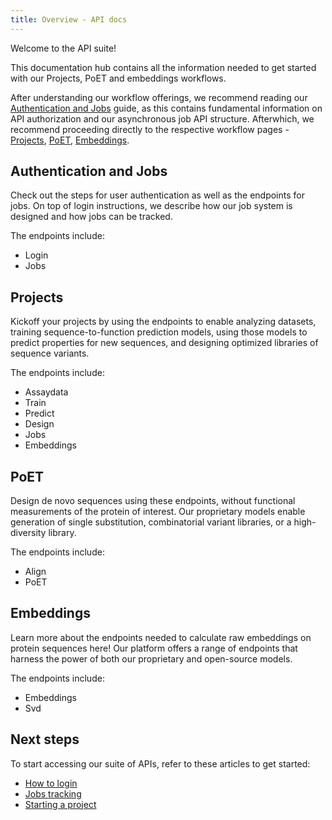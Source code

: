 ```yaml
---
title: Overview - API docs
---
```

Welcome to the API suite! 

This documentation hub contains all the information needed to get started with our Projects, PoET and embeddings workflows.

After understanding our workflow offerings, we recommend reading our [Authentication and Jobs](./api-authentication-and-jobs.qmd) guide, as this contains fundamental information on API authorization and our asynchronous job API structure. Afterwhich, we recommend proceeding directly to the respective workflow pages - [Projects](./api-project.qmd), [PoET](./api-poet.qmd), [Embeddings](./api-embeddings.qmd).

## Authentication and Jobs
Check out the steps for user authentication as well as the endpoints for jobs. On top of login instructions, we describe how our job system is designed and how jobs can be tracked. 

The endpoints include:

  * Login
  * Jobs

## Projects 
Kickoff your projects by using the endpoints to enable analyzing datasets, training sequence-to-function prediction models, using those models to predict properties for new sequences, and designing optimized libraries of sequence variants.

The endpoints include: 

  * Assaydata
  * Train
  * Predict
  * Design
  * Jobs
  * Embeddings

## PoET
Design de novo sequences using these endpoints, without functional measurements of the protein of interest. Our proprietary models enable generation of single substitution, combinatorial variant libraries, or a high-diversity library. 

The endpoints include: 

  * Align
  * PoET

## Embeddings 
Learn more about the endpoints needed to calculate raw embeddings on protein sequences here! Our platform offers a range of endpoints that harness the power of both our proprietary and open-source models.

The endpoints include:

* Embeddings 
* Svd

## Next steps
To start accessing our suite of APIs, refer to these articles to get started: 

* [How to login](./api-authentication-and-jobs.qmd#login)
* [Jobs tracking](./api-authentication-and-jobs.qmd#navigating-the-job-system)
* [Starting a project](./api-project.qmd)


